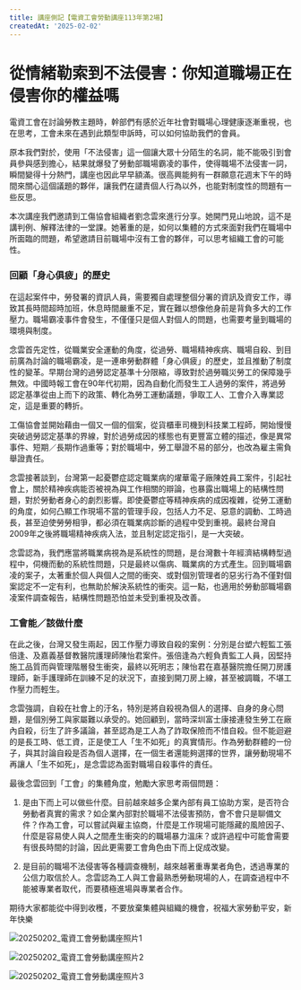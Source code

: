 ```yaml
---
title: 講座側記【電資工會勞動講座113年第2場】
createdAt: '2025-02-02'
---
```


# 從情緒勒索到不法侵害：你知道職場正在侵害你的權益嗎
電資工會在討論勞教主題時，幹部們有感於近年社會對職場心理健康逐漸重視，也在思考，工會未來在遇到此類型申訴時，可以如何協助我們的會員。

原本我們對於，使用「不法侵害」這一個讓大眾十分陌生的名詞，能不能吸引到會員參與感到擔心，結果就爆發了勞動部職場霸凌的事件，使得職場不法侵害一詞，瞬間變得十分熱門，講座也因此早早額滿。很高興能夠有一群願意花週末下午的時間來關心這個議題的夥伴，讓我們在譴責個人行為以外，也能對制度性的問題有一些反思。

本次講座我們邀請到工傷協會組織者劉念雲來進行分享。她開門見山地說，這不是講判例、解釋法律的一堂課。她著重的是，如何以集體的方式來面對我們在職場中所面臨的問題，希望邀請目前職場中沒有工會的夥伴，可以思考組織工會的可能性。

### 回顧「身心俱疲」的歷史
在這起案件中，勞發署的資訊人員，需要獨自處理整個分署的資訊及資安工作，導致其長時間超時加班，休息時間嚴重不足，實在難以想像他身前是背負多大的工作壓力。職場霸凌事件會發生，不僅僅只是個人對個人的問題，也需要考量到職場的環境與制度。

念雲首先定性，從職業安全運動的角度，從過勞、職場精神疾病、職場自殺、到目前廣為討論的職場霸凌，是一連串勞動群體「身心俱疲」的歷史，並且推動了制度性的變革。早期台灣的過勞認定基準十分限縮，導致對於過勞職災勞工的保障幾乎無效。中國時報工會在90年代初期，因為自動化而發生工人過勞的案件，將過勞認定基準從由上而下的政策、轉化為勞工運動議題，爭取工人、工會介入專業認定，這是重要的轉折。

工傷協會並開始藉由一個又一個的個案，從貨櫃車司機到科技業工程師，開始慢慢突破過勞認定基準的界線，對於過勞成因的樣態也有更豐富立體的描述，像是異常事件、短期／長期作過重等；對於職場中，勞工舉證不易的部分，也改為雇主需負舉證責任。

念雲接著談到，台灣第一起憂鬱症認定職業病的燿華電子廠陳姓員工案件，引起社會上，關於精神疾病能否被視為與工作相關的辯論，也暴露出職場上的結構性問題，對於勞動者身心的劇烈影響。即使憂鬱症等精神疾病的成因複雜，從勞工運動的角度，如何凸顯工作現場不當的管理手段，包括人力不足、惡意的調動、工時過長，甚至迫使勞勞相爭，都必須在職業病診斷的過程中受到重視。最終台灣自2009年之後將職場精神疾病入法，並且制定認定指引，是一大突破。

念雲認為，我們應當將職業病視為是系統性的問題，是台灣數十年經濟結構轉型過程中，伺機而動的系統性問題，只是最終以傷病、職業病的方式產生。回到職場霸凌的案子，太著重於個人與個人之間的衝突、或對個別管理者的惡劣行為不僅對個案認定不一定有利，也無助於解決系統性的衝突。這一點，也適用於勞動部職場霸凌案件調查報告，結構性問題恐怕並未受到重視及改善。

### 工會能／該做什麼
在此之後，台灣又發生兩起，因工作壓力導致自殺的案例：分別是台塑六輕監工張倍逢、及嘉義基督教醫院護理師陳怡君案件。張倍逢為六輕負責監工人員，因堅持施工品質而與管理階層發生衝突，最終以死明志；陳怡君在嘉基醫院擔任開刀房護理師，新手護理師在訓練不足的狀況下，直接到開刀房上線，甚至被調職，不堪工作壓力而輕生。

念雲強調，自殺在社會上的汙名，特別是將自殺視為個人的選擇、自身的身心問題，是個別勞工與家屬難以承受的。她回顧到，當時深圳富士康接連發生勞工在廠內自殺，衍生了許多議論，甚至認為是工人為了詐取保險而不惜自殺。但不能迴避的是長工時、低工資，正是使工人「生不如死」的真實情形。作為勞動群體的一份子，與其討論自殺是否為個人選擇，在一個生者還能夠選擇的世界，讓勞動現場不再讓人「生不如死」，是念雲認為面對職場自殺事件的責任。

最後念雲回到「工會」的集體角度，勉勵大家思考兩個問題：
1. 是由下而上可以做些什麼。目前越來越多企業內部有員工協助方案，是否符合勞動者真實的需求？如企業內部對於職場不法侵害預防，會不會只是聊備文件？作為工會，可以嘗試與雇主協商，什麼是工作現場可能隱藏的風險因子、什麼是容易使人與人之間產生衝突的的職場暴力溫床？或許過程中可能會需要有很長時間的討論，因此更需要工會角色由下而上促成改變。

2. 是目前的職場不法侵害等各種調查機制，越來越著重專業者角色，透過專業的公信力取信於人。念雲認為工人與工會最熟悉勞動現場的人，在調查過程中不能被專業者取代，而要積極進場與專業者合作。

期待大家都能從中得到收穫，不要放棄集體與組織的機會，祝福大家勞動平安，新年快樂

![20250202_電資工會勞動講座照片1](/images/20250202/photo1.jpg)

![20250202_電資工會勞動講座照片2](/images/20250202/photo2.jpg)

![20250202_電資工會勞動講座照片3](/images/20250202/photo3.jpg)